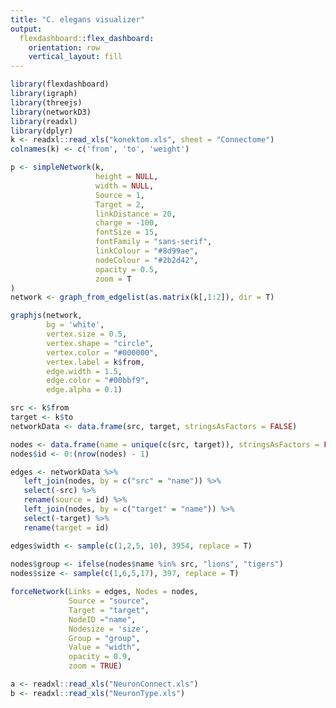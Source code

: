 ```yaml
---
title: "C. elegans visualizer"
output: 
  flexdashboard::flex_dashboard:
    orientation: row
    vertical_layout: fill
---
```



```r
library(flexdashboard)
library(igraph)
library(threejs)
library(networkD3)
library(readxl)
library(dplyr)
k <- readxl::read_xls("konektom.xls", sheet = "Connectome")
colnames(k) <- c('from', 'to', 'weight')

p <- simpleNetwork(k,
                   height = NULL,
                   width = NULL, 
                   Source = 1,
                   Target = 2,
                   linkDistance = 20,
                   charge = -100,
                   fontSize = 15,
                   fontFamily = "sans-serif",
                   linkColour = "#8d99ae",
                   nodeColour = "#2b2d42",
                   opacity = 0.5,
                   zoom = T
)
network <- graph_from_edgelist(as.matrix(k[,1:2]), dir = T)
```

```r
graphjs(network,
        bg = 'white',
        vertex.size = 0.5,
        vertex.shape = "circle",
        vertex.color = "#000000",
        vertex.label = k$from,
        edge.width = 1.5,
        edge.color = "#00bbf9",
        edge.alpha = 0.1)
```

```r
src <- k$from
target <- k$to
networkData <- data.frame(src, target, stringsAsFactors = FALSE)

nodes <- data.frame(name = unique(c(src, target)), stringsAsFactors = FALSE)
nodes$id <- 0:(nrow(nodes) - 1)

edges <- networkData %>%
   left_join(nodes, by = c("src" = "name")) %>%
   select(-src) %>%
   rename(source = id) %>%
   left_join(nodes, by = c("target" = "name")) %>%
   select(-target) %>%
   rename(target = id)

edges$width <- sample(c(1,2,5, 10), 3954, replace = T)
 
nodes$group <- ifelse(nodes$name %in% src, "lions", "tigers")
nodes$size <- sample(c(1,6,5,17), 397, replace = T)

forceNetwork(Links = edges, Nodes = nodes, 
             Source = "source",
             Target = "target",
             NodeID ="name",
             Nodesize = 'size',
             Group = "group",
             Value = "width",
             opacity = 0.9,
             zoom = TRUE)
```



```r
a <- readxl::read_xls("NeuronConnect.xls")
b <- readxl::read_xls("NeuronType.xls")
```

